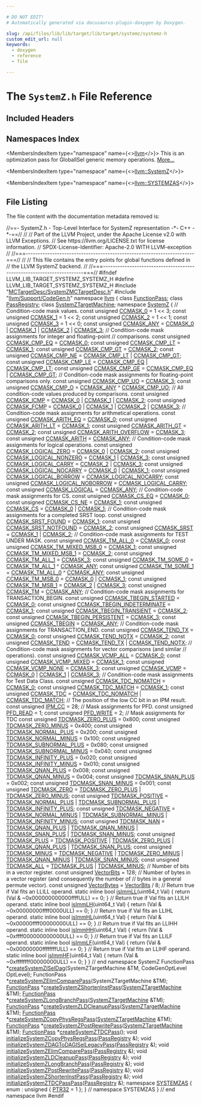 ```yaml
---

# DO NOT EDIT!
# Automatically generated via docusaurus-plugin-doxygen by Doxygen.

slug: /api/files/lib/lib/target/lib/target/systemz/systemz-h
custom_edit_url: null
keywords:
  - doxygen
  - reference
  - file

---
```





# The `SystemZ.h` File Reference

<DoxygenPage pluginConfig={pluginConfig}>



## Included Headers

<IncludesList>
<IncludesListItem
  filePath="MCTargetDesc/SystemZMCTargetDesc.h"
  permalink="/docs/api/files/lib/lib/target/lib/target/systemz/lib/target/systemz/mctargetdesc/systemzmctargetdesc-h"
  isLocal="true" />
<IncludesListItem
  filePath="llvm/Support/CodeGen.h"
  permalink="/docs/api/files/include/include/llvm/include/llvm/support/codegen-h"
  isLocal="true" />
</IncludesList>

## Namespaces Index

<MembersIndex>

<MembersIndexItem
  type="namespace"
  name={<><a href="/docs/api/namespaces/llvm">llvm</a></>}>
This is an optimization pass for GlobalISel generic memory operations. <a href="/docs/api/namespaces/llvm/#details">More...</a>
</MembersIndexItem>

<MembersIndexItem
  type="namespace"
  name={<><a href="/docs/api/namespaces/llvm/systemz">llvm::SystemZ</a></>}>
</MembersIndexItem>

<MembersIndexItem
  type="namespace"
  name={<><a href="/docs/api/namespaces/llvm/systemzas">llvm::SYSTEMZAS</a></>}>
</MembersIndexItem>

</MembersIndex>


## File Listing

The file content with the documentation metadata removed is:

<ProgramListing>

<Link id="l00001" /><CodeLine lineNumber="1"><Highlight kind="comment">//==- SystemZ.h - Top-Level Interface for SystemZ representation -&#42;- C++ -&#42;-==//</Highlight><Highlight kind="normal"></Highlight></CodeLine>
<Link id="l00002" /><CodeLine lineNumber="2"><Highlight kind="normal"></Highlight><Highlight kind="comment">//</Highlight><Highlight kind="normal"></Highlight></CodeLine>
<Link id="l00003" /><CodeLine lineNumber="3"><Highlight kind="normal"></Highlight><Highlight kind="comment">// Part of the LLVM Project, under the Apache License v2.0 with LLVM Exceptions.</Highlight><Highlight kind="normal"></Highlight></CodeLine>
<Link id="l00004" /><CodeLine lineNumber="4"><Highlight kind="normal"></Highlight><Highlight kind="comment">// See https://llvm.org/LICENSE.txt for license information.</Highlight><Highlight kind="normal"></Highlight></CodeLine>
<Link id="l00005" /><CodeLine lineNumber="5"><Highlight kind="normal"></Highlight><Highlight kind="comment">// SPDX-License-Identifier: Apache-2.0 WITH LLVM-exception</Highlight><Highlight kind="normal"></Highlight></CodeLine>
<Link id="l00006" /><CodeLine lineNumber="6"><Highlight kind="normal"></Highlight><Highlight kind="comment">//</Highlight><Highlight kind="normal"></Highlight></CodeLine>
<Link id="l00007" /><CodeLine lineNumber="7"><Highlight kind="normal"></Highlight><Highlight kind="comment">//===----------------------------------------------------------------------===//</Highlight><Highlight kind="normal"></Highlight></CodeLine>
<Link id="l00008" /><CodeLine lineNumber="8"><Highlight kind="normal"></Highlight><Highlight kind="comment">//</Highlight><Highlight kind="normal"></Highlight></CodeLine>
<Link id="l00009" /><CodeLine lineNumber="9"><Highlight kind="normal"></Highlight><Highlight kind="comment">// This file contains the entry points for global functions defined in</Highlight><Highlight kind="normal"></Highlight></CodeLine>
<Link id="l00010" /><CodeLine lineNumber="10"><Highlight kind="normal"></Highlight><Highlight kind="comment">// the LLVM SystemZ backend.</Highlight><Highlight kind="normal"></Highlight></CodeLine>
<Link id="l00011" /><CodeLine lineNumber="11"><Highlight kind="normal"></Highlight><Highlight kind="comment">//</Highlight><Highlight kind="normal"></Highlight></CodeLine>
<Link id="l00012" /><CodeLine lineNumber="12"><Highlight kind="normal"></Highlight><Highlight kind="comment">//===----------------------------------------------------------------------===//</Highlight><Highlight kind="normal"></Highlight></CodeLine>
<Link id="l00013" /><CodeLine lineNumber="13"><Highlight kind="normal"></Highlight></CodeLine>
<Link id="l00014" /><CodeLine lineNumber="14"><Highlight kind="normal"></Highlight><Highlight kind="preprocessor">#ifndef LLVM&#95;LIB&#95;TARGET&#95;SYSTEMZ&#95;SYSTEMZ&#95;H</Highlight><Highlight kind="normal"></Highlight></CodeLine>
<Link id="l00015" /><CodeLine lineNumber="15"><Highlight kind="normal"></Highlight><Highlight kind="preprocessor">#define LLVM&#95;LIB&#95;TARGET&#95;SYSTEMZ&#95;SYSTEMZ&#95;H</Highlight><Highlight kind="normal"></Highlight></CodeLine>
<Link id="l00016" /><CodeLine lineNumber="16"><Highlight kind="normal"></Highlight></CodeLine>
<Link id="l00017" /><CodeLine lineNumber="17"><Highlight kind="normal"></Highlight><Highlight kind="preprocessor">#include &quot;<a href="/docs/api/files/lib/lib/target/lib/target/systemz/lib/target/systemz/mctargetdesc/systemzmctargetdesc-h">MCTargetDesc/SystemZMCTargetDesc.h</a>&quot;</Highlight><Highlight kind="normal"></Highlight></CodeLine>
<Link id="l00018" /><CodeLine lineNumber="18"><Highlight kind="normal"></Highlight><Highlight kind="preprocessor">#include &quot;<a href="/docs/api/files/include/include/llvm/include/llvm/support/codegen-h">llvm/Support/CodeGen.h</a>&quot;</Highlight><Highlight kind="normal"></Highlight></CodeLine>
<Link id="l00019" /><CodeLine lineNumber="19"><Highlight kind="normal"></Highlight></CodeLine>
<Link id="l00020" /><CodeLine lineNumber="20"><Highlight kind="normal"></Highlight><Highlight kind="keyword">namespace </Highlight><Highlight kind="normal"><a href="/docs/api/namespaces/llvm">llvm</a> &#123;</Highlight></CodeLine>
<Link id="l00021" /><CodeLine lineNumber="21"><Highlight kind="normal"></Highlight><Highlight kind="keyword">class </Highlight><Highlight kind="normal"><a href="/docs/api/classes/llvm/functionpass">FunctionPass</a>;</Highlight></CodeLine>
<Link id="l00022" /><CodeLine lineNumber="22"><Highlight kind="normal"></Highlight><Highlight kind="keyword">class </Highlight><Highlight kind="normal"><a href="/docs/api/classes/llvm/passregistry">PassRegistry</a>;</Highlight></CodeLine>
<Link id="l00023" /><CodeLine lineNumber="23"><Highlight kind="normal"></Highlight><Highlight kind="keyword">class </Highlight><Highlight kind="normal"><a href="/docs/api/classes/llvm/systemztargetmachine">SystemZTargetMachine</a>;</Highlight></CodeLine>
<Link id="l00024" /><CodeLine lineNumber="24"><Highlight kind="normal"></Highlight></CodeLine>
<Link id="l00025" /><CodeLine lineNumber="25"><Highlight kind="normal"></Highlight><Highlight kind="keyword">namespace </Highlight><Highlight kind="normal"><a href="/docs/api/namespaces/llvm/systemz">SystemZ</a> &#123;</Highlight></CodeLine>
<Link id="l00026" /><CodeLine lineNumber="26"><Highlight kind="normal"></Highlight><Highlight kind="comment">// Condition-code mask values.</Highlight><Highlight kind="normal"></Highlight></CodeLine>
<Link id="l00027" /><CodeLine lineNumber="27" lineLink="/docs/api/namespaces/llvm/systemz/#a14b31497ae4b898370352164acc3b5f8"><Highlight kind="normal"></Highlight><Highlight kind="keyword">const</Highlight><Highlight kind="normal"> </Highlight><Highlight kind="keywordtype">unsigned</Highlight><Highlight kind="normal"> <a href="/docs/api/namespaces/llvm/systemz/#a14b31497ae4b898370352164acc3b5f8">CCMASK&#95;0</a> = 1 &lt;&lt; 3;</Highlight></CodeLine>
<Link id="l00028" /><CodeLine lineNumber="28" lineLink="/docs/api/namespaces/llvm/systemz/#a3e4f7a3f70ff22719bebc0dedfa6f5d4"><Highlight kind="normal"></Highlight><Highlight kind="keyword">const</Highlight><Highlight kind="normal"> </Highlight><Highlight kind="keywordtype">unsigned</Highlight><Highlight kind="normal"> <a href="/docs/api/namespaces/llvm/systemz/#a3e4f7a3f70ff22719bebc0dedfa6f5d4">CCMASK&#95;1</a> = 1 &lt;&lt; 2;</Highlight></CodeLine>
<Link id="l00029" /><CodeLine lineNumber="29" lineLink="/docs/api/namespaces/llvm/systemz/#aedfe0ac9b427e32574e7eafa44518c95"><Highlight kind="normal"></Highlight><Highlight kind="keyword">const</Highlight><Highlight kind="normal"> </Highlight><Highlight kind="keywordtype">unsigned</Highlight><Highlight kind="normal"> <a href="/docs/api/namespaces/llvm/systemz/#aedfe0ac9b427e32574e7eafa44518c95">CCMASK&#95;2</a> = 1 &lt;&lt; 1;</Highlight></CodeLine>
<Link id="l00030" /><CodeLine lineNumber="30" lineLink="/docs/api/namespaces/llvm/systemz/#abfe77bb849cf01dbc4b6fc10e091395e"><Highlight kind="normal"></Highlight><Highlight kind="keyword">const</Highlight><Highlight kind="normal"> </Highlight><Highlight kind="keywordtype">unsigned</Highlight><Highlight kind="normal"> <a href="/docs/api/namespaces/llvm/systemz/#abfe77bb849cf01dbc4b6fc10e091395e">CCMASK&#95;3</a> = 1 &lt;&lt; 0;</Highlight></CodeLine>
<Link id="l00031" /><CodeLine lineNumber="31" lineLink="/docs/api/namespaces/llvm/systemz/#a56f5d98f2d53e513dc3f8833d4dd4b39"><Highlight kind="normal"></Highlight><Highlight kind="keyword">const</Highlight><Highlight kind="normal"> </Highlight><Highlight kind="keywordtype">unsigned</Highlight><Highlight kind="normal"> <a href="/docs/api/namespaces/llvm/systemz/#a56f5d98f2d53e513dc3f8833d4dd4b39">CCMASK&#95;ANY</a> = <a href="/docs/api/namespaces/llvm/systemz/#a14b31497ae4b898370352164acc3b5f8">CCMASK&#95;0</a> | <a href="/docs/api/namespaces/llvm/systemz/#a3e4f7a3f70ff22719bebc0dedfa6f5d4">CCMASK&#95;1</a> | <a href="/docs/api/namespaces/llvm/systemz/#aedfe0ac9b427e32574e7eafa44518c95">CCMASK&#95;2</a> | <a href="/docs/api/namespaces/llvm/systemz/#abfe77bb849cf01dbc4b6fc10e091395e">CCMASK&#95;3</a>;</Highlight></CodeLine>
<Link id="l00032" /><CodeLine lineNumber="32"><Highlight kind="normal"></Highlight></CodeLine>
<Link id="l00033" /><CodeLine lineNumber="33"><Highlight kind="normal"></Highlight><Highlight kind="comment">// Condition-code mask assignments for integer and floating-point</Highlight><Highlight kind="normal"></Highlight></CodeLine>
<Link id="l00034" /><CodeLine lineNumber="34"><Highlight kind="normal"></Highlight><Highlight kind="comment">// comparisons.</Highlight><Highlight kind="normal"></Highlight></CodeLine>
<Link id="l00035" /><CodeLine lineNumber="35" lineLink="/docs/api/namespaces/llvm/systemz/#a7b7b2d0aec8aef3f4e20e1ac4a7ea9c0"><Highlight kind="normal"></Highlight><Highlight kind="keyword">const</Highlight><Highlight kind="normal"> </Highlight><Highlight kind="keywordtype">unsigned</Highlight><Highlight kind="normal"> <a href="/docs/api/namespaces/llvm/systemz/#a7b7b2d0aec8aef3f4e20e1ac4a7ea9c0">CCMASK&#95;CMP&#95;EQ</a> = <a href="/docs/api/namespaces/llvm/systemz/#a14b31497ae4b898370352164acc3b5f8">CCMASK&#95;0</a>;</Highlight></CodeLine>
<Link id="l00036" /><CodeLine lineNumber="36" lineLink="/docs/api/namespaces/llvm/systemz/#ac16fd1071e402b10701ff234436a9054"><Highlight kind="normal"></Highlight><Highlight kind="keyword">const</Highlight><Highlight kind="normal"> </Highlight><Highlight kind="keywordtype">unsigned</Highlight><Highlight kind="normal"> <a href="/docs/api/namespaces/llvm/systemz/#ac16fd1071e402b10701ff234436a9054">CCMASK&#95;CMP&#95;LT</a> = <a href="/docs/api/namespaces/llvm/systemz/#a3e4f7a3f70ff22719bebc0dedfa6f5d4">CCMASK&#95;1</a>;</Highlight></CodeLine>
<Link id="l00037" /><CodeLine lineNumber="37" lineLink="/docs/api/namespaces/llvm/systemz/#a47bab903d4239eca9c0ad8b19126a3d8"><Highlight kind="normal"></Highlight><Highlight kind="keyword">const</Highlight><Highlight kind="normal"> </Highlight><Highlight kind="keywordtype">unsigned</Highlight><Highlight kind="normal"> <a href="/docs/api/namespaces/llvm/systemz/#a47bab903d4239eca9c0ad8b19126a3d8">CCMASK&#95;CMP&#95;GT</a> = <a href="/docs/api/namespaces/llvm/systemz/#aedfe0ac9b427e32574e7eafa44518c95">CCMASK&#95;2</a>;</Highlight></CodeLine>
<Link id="l00038" /><CodeLine lineNumber="38" lineLink="/docs/api/namespaces/llvm/systemz/#ac3393456d140e6fdf882fb8020470559"><Highlight kind="normal"></Highlight><Highlight kind="keyword">const</Highlight><Highlight kind="normal"> </Highlight><Highlight kind="keywordtype">unsigned</Highlight><Highlight kind="normal"> <a href="/docs/api/namespaces/llvm/systemz/#ac3393456d140e6fdf882fb8020470559">CCMASK&#95;CMP&#95;NE</a> = <a href="/docs/api/namespaces/llvm/systemz/#ac16fd1071e402b10701ff234436a9054">CCMASK&#95;CMP&#95;LT</a> | <a href="/docs/api/namespaces/llvm/systemz/#a47bab903d4239eca9c0ad8b19126a3d8">CCMASK&#95;CMP&#95;GT</a>;</Highlight></CodeLine>
<Link id="l00039" /><CodeLine lineNumber="39" lineLink="/docs/api/namespaces/llvm/systemz/#a7688fc241dcfa055b72c7c5f53e59ebe"><Highlight kind="normal"></Highlight><Highlight kind="keyword">const</Highlight><Highlight kind="normal"> </Highlight><Highlight kind="keywordtype">unsigned</Highlight><Highlight kind="normal"> <a href="/docs/api/namespaces/llvm/systemz/#a7688fc241dcfa055b72c7c5f53e59ebe">CCMASK&#95;CMP&#95;LE</a> = <a href="/docs/api/namespaces/llvm/systemz/#a7b7b2d0aec8aef3f4e20e1ac4a7ea9c0">CCMASK&#95;CMP&#95;EQ</a> | <a href="/docs/api/namespaces/llvm/systemz/#ac16fd1071e402b10701ff234436a9054">CCMASK&#95;CMP&#95;LT</a>;</Highlight></CodeLine>
<Link id="l00040" /><CodeLine lineNumber="40" lineLink="/docs/api/namespaces/llvm/systemz/#a03f861bbe2487d9db7376af85935d577"><Highlight kind="normal"></Highlight><Highlight kind="keyword">const</Highlight><Highlight kind="normal"> </Highlight><Highlight kind="keywordtype">unsigned</Highlight><Highlight kind="normal"> <a href="/docs/api/namespaces/llvm/systemz/#a03f861bbe2487d9db7376af85935d577">CCMASK&#95;CMP&#95;GE</a> = <a href="/docs/api/namespaces/llvm/systemz/#a7b7b2d0aec8aef3f4e20e1ac4a7ea9c0">CCMASK&#95;CMP&#95;EQ</a> | <a href="/docs/api/namespaces/llvm/systemz/#a47bab903d4239eca9c0ad8b19126a3d8">CCMASK&#95;CMP&#95;GT</a>;</Highlight></CodeLine>
<Link id="l00041" /><CodeLine lineNumber="41"><Highlight kind="normal"></Highlight></CodeLine>
<Link id="l00042" /><CodeLine lineNumber="42"><Highlight kind="normal"></Highlight><Highlight kind="comment">// Condition-code mask assignments for floating-point comparisons only.</Highlight><Highlight kind="normal"></Highlight></CodeLine>
<Link id="l00043" /><CodeLine lineNumber="43" lineLink="/docs/api/namespaces/llvm/systemz/#af7beaaa9f7b990110ddc4447f79e7f75"><Highlight kind="normal"></Highlight><Highlight kind="keyword">const</Highlight><Highlight kind="normal"> </Highlight><Highlight kind="keywordtype">unsigned</Highlight><Highlight kind="normal"> <a href="/docs/api/namespaces/llvm/systemz/#af7beaaa9f7b990110ddc4447f79e7f75">CCMASK&#95;CMP&#95;UO</a> = <a href="/docs/api/namespaces/llvm/systemz/#abfe77bb849cf01dbc4b6fc10e091395e">CCMASK&#95;3</a>;</Highlight></CodeLine>
<Link id="l00044" /><CodeLine lineNumber="44" lineLink="/docs/api/namespaces/llvm/systemz/#a791c0332209047df92d8cca72f02d4d6"><Highlight kind="normal"></Highlight><Highlight kind="keyword">const</Highlight><Highlight kind="normal"> </Highlight><Highlight kind="keywordtype">unsigned</Highlight><Highlight kind="normal"> <a href="/docs/api/namespaces/llvm/systemz/#a791c0332209047df92d8cca72f02d4d6">CCMASK&#95;CMP&#95;O</a>  = <a href="/docs/api/namespaces/llvm/systemz/#a56f5d98f2d53e513dc3f8833d4dd4b39">CCMASK&#95;ANY</a> ^ <a href="/docs/api/namespaces/llvm/systemz/#af7beaaa9f7b990110ddc4447f79e7f75">CCMASK&#95;CMP&#95;UO</a>;</Highlight></CodeLine>
<Link id="l00045" /><CodeLine lineNumber="45"><Highlight kind="normal"></Highlight></CodeLine>
<Link id="l00046" /><CodeLine lineNumber="46"><Highlight kind="normal"></Highlight><Highlight kind="comment">// All condition-code values produced by comparisons.</Highlight><Highlight kind="normal"></Highlight></CodeLine>
<Link id="l00047" /><CodeLine lineNumber="47" lineLink="/docs/api/namespaces/llvm/systemz/#a85e05170e3e584f721ea86c6b04edaba"><Highlight kind="normal"></Highlight><Highlight kind="keyword">const</Highlight><Highlight kind="normal"> </Highlight><Highlight kind="keywordtype">unsigned</Highlight><Highlight kind="normal"> <a href="/docs/api/namespaces/llvm/systemz/#a85e05170e3e584f721ea86c6b04edaba">CCMASK&#95;ICMP</a> = <a href="/docs/api/namespaces/llvm/systemz/#a14b31497ae4b898370352164acc3b5f8">CCMASK&#95;0</a> | <a href="/docs/api/namespaces/llvm/systemz/#a3e4f7a3f70ff22719bebc0dedfa6f5d4">CCMASK&#95;1</a> | <a href="/docs/api/namespaces/llvm/systemz/#aedfe0ac9b427e32574e7eafa44518c95">CCMASK&#95;2</a>;</Highlight></CodeLine>
<Link id="l00048" /><CodeLine lineNumber="48" lineLink="/docs/api/namespaces/llvm/systemz/#a26577621fc2dfc9c5914848e96ed561b"><Highlight kind="normal"></Highlight><Highlight kind="keyword">const</Highlight><Highlight kind="normal"> </Highlight><Highlight kind="keywordtype">unsigned</Highlight><Highlight kind="normal"> <a href="/docs/api/namespaces/llvm/systemz/#a26577621fc2dfc9c5914848e96ed561b">CCMASK&#95;FCMP</a> = <a href="/docs/api/namespaces/llvm/systemz/#a14b31497ae4b898370352164acc3b5f8">CCMASK&#95;0</a> | <a href="/docs/api/namespaces/llvm/systemz/#a3e4f7a3f70ff22719bebc0dedfa6f5d4">CCMASK&#95;1</a> | <a href="/docs/api/namespaces/llvm/systemz/#aedfe0ac9b427e32574e7eafa44518c95">CCMASK&#95;2</a> | <a href="/docs/api/namespaces/llvm/systemz/#abfe77bb849cf01dbc4b6fc10e091395e">CCMASK&#95;3</a>;</Highlight></CodeLine>
<Link id="l00049" /><CodeLine lineNumber="49"><Highlight kind="normal"></Highlight></CodeLine>
<Link id="l00050" /><CodeLine lineNumber="50"><Highlight kind="normal"></Highlight><Highlight kind="comment">// Condition-code mask assignments for arithmetical operations.</Highlight><Highlight kind="normal"></Highlight></CodeLine>
<Link id="l00051" /><CodeLine lineNumber="51" lineLink="/docs/api/namespaces/llvm/systemz/#a02524db11131e9c6d35a4d5c12377ab5"><Highlight kind="normal"></Highlight><Highlight kind="keyword">const</Highlight><Highlight kind="normal"> </Highlight><Highlight kind="keywordtype">unsigned</Highlight><Highlight kind="normal"> <a href="/docs/api/namespaces/llvm/systemz/#a02524db11131e9c6d35a4d5c12377ab5">CCMASK&#95;ARITH&#95;EQ</a>       = <a href="/docs/api/namespaces/llvm/systemz/#a14b31497ae4b898370352164acc3b5f8">CCMASK&#95;0</a>;</Highlight></CodeLine>
<Link id="l00052" /><CodeLine lineNumber="52" lineLink="/docs/api/namespaces/llvm/systemz/#a48bb27b139c89e514374ca2d27faf0bf"><Highlight kind="normal"></Highlight><Highlight kind="keyword">const</Highlight><Highlight kind="normal"> </Highlight><Highlight kind="keywordtype">unsigned</Highlight><Highlight kind="normal"> <a href="/docs/api/namespaces/llvm/systemz/#a48bb27b139c89e514374ca2d27faf0bf">CCMASK&#95;ARITH&#95;LT</a>       = <a href="/docs/api/namespaces/llvm/systemz/#a3e4f7a3f70ff22719bebc0dedfa6f5d4">CCMASK&#95;1</a>;</Highlight></CodeLine>
<Link id="l00053" /><CodeLine lineNumber="53" lineLink="/docs/api/namespaces/llvm/systemz/#a493c45d2e3c3566a957c43893ee11a85"><Highlight kind="normal"></Highlight><Highlight kind="keyword">const</Highlight><Highlight kind="normal"> </Highlight><Highlight kind="keywordtype">unsigned</Highlight><Highlight kind="normal"> <a href="/docs/api/namespaces/llvm/systemz/#a493c45d2e3c3566a957c43893ee11a85">CCMASK&#95;ARITH&#95;GT</a>       = <a href="/docs/api/namespaces/llvm/systemz/#aedfe0ac9b427e32574e7eafa44518c95">CCMASK&#95;2</a>;</Highlight></CodeLine>
<Link id="l00054" /><CodeLine lineNumber="54" lineLink="/docs/api/namespaces/llvm/systemz/#ab1b65a23b9d15b3e33d48dc0d0cd03fa"><Highlight kind="normal"></Highlight><Highlight kind="keyword">const</Highlight><Highlight kind="normal"> </Highlight><Highlight kind="keywordtype">unsigned</Highlight><Highlight kind="normal"> <a href="/docs/api/namespaces/llvm/systemz/#ab1b65a23b9d15b3e33d48dc0d0cd03fa">CCMASK&#95;ARITH&#95;OVERFLOW</a> = <a href="/docs/api/namespaces/llvm/systemz/#abfe77bb849cf01dbc4b6fc10e091395e">CCMASK&#95;3</a>;</Highlight></CodeLine>
<Link id="l00055" /><CodeLine lineNumber="55" lineLink="/docs/api/namespaces/llvm/systemz/#a5b1771e684fb33863dca4fb1a340a998"><Highlight kind="normal"></Highlight><Highlight kind="keyword">const</Highlight><Highlight kind="normal"> </Highlight><Highlight kind="keywordtype">unsigned</Highlight><Highlight kind="normal"> <a href="/docs/api/namespaces/llvm/systemz/#a5b1771e684fb33863dca4fb1a340a998">CCMASK&#95;ARITH</a>          = <a href="/docs/api/namespaces/llvm/systemz/#a56f5d98f2d53e513dc3f8833d4dd4b39">CCMASK&#95;ANY</a>;</Highlight></CodeLine>
<Link id="l00056" /><CodeLine lineNumber="56"><Highlight kind="normal"></Highlight></CodeLine>
<Link id="l00057" /><CodeLine lineNumber="57"><Highlight kind="normal"></Highlight><Highlight kind="comment">// Condition-code mask assignments for logical operations.</Highlight><Highlight kind="normal"></Highlight></CodeLine>
<Link id="l00058" /><CodeLine lineNumber="58" lineLink="/docs/api/namespaces/llvm/systemz/#a04b97e5dbaccf2d8c9921f723f13a919"><Highlight kind="normal"></Highlight><Highlight kind="keyword">const</Highlight><Highlight kind="normal"> </Highlight><Highlight kind="keywordtype">unsigned</Highlight><Highlight kind="normal"> <a href="/docs/api/namespaces/llvm/systemz/#a04b97e5dbaccf2d8c9921f723f13a919">CCMASK&#95;LOGICAL&#95;ZERO</a>     = <a href="/docs/api/namespaces/llvm/systemz/#a14b31497ae4b898370352164acc3b5f8">CCMASK&#95;0</a> | <a href="/docs/api/namespaces/llvm/systemz/#aedfe0ac9b427e32574e7eafa44518c95">CCMASK&#95;2</a>;</Highlight></CodeLine>
<Link id="l00059" /><CodeLine lineNumber="59" lineLink="/docs/api/namespaces/llvm/systemz/#ac8b8ce409263fdfdd705d2761333bee7"><Highlight kind="normal"></Highlight><Highlight kind="keyword">const</Highlight><Highlight kind="normal"> </Highlight><Highlight kind="keywordtype">unsigned</Highlight><Highlight kind="normal"> <a href="/docs/api/namespaces/llvm/systemz/#ac8b8ce409263fdfdd705d2761333bee7">CCMASK&#95;LOGICAL&#95;NONZERO</a>  = <a href="/docs/api/namespaces/llvm/systemz/#a3e4f7a3f70ff22719bebc0dedfa6f5d4">CCMASK&#95;1</a> | <a href="/docs/api/namespaces/llvm/systemz/#abfe77bb849cf01dbc4b6fc10e091395e">CCMASK&#95;3</a>;</Highlight></CodeLine>
<Link id="l00060" /><CodeLine lineNumber="60" lineLink="/docs/api/namespaces/llvm/systemz/#a2053474c1636d4f1cb6546c27b5a6c86"><Highlight kind="normal"></Highlight><Highlight kind="keyword">const</Highlight><Highlight kind="normal"> </Highlight><Highlight kind="keywordtype">unsigned</Highlight><Highlight kind="normal"> <a href="/docs/api/namespaces/llvm/systemz/#a2053474c1636d4f1cb6546c27b5a6c86">CCMASK&#95;LOGICAL&#95;CARRY</a>    = <a href="/docs/api/namespaces/llvm/systemz/#aedfe0ac9b427e32574e7eafa44518c95">CCMASK&#95;2</a> | <a href="/docs/api/namespaces/llvm/systemz/#abfe77bb849cf01dbc4b6fc10e091395e">CCMASK&#95;3</a>;</Highlight></CodeLine>
<Link id="l00061" /><CodeLine lineNumber="61" lineLink="/docs/api/namespaces/llvm/systemz/#a0b46573a1a5ea03d37a953fb59b7fb8a"><Highlight kind="normal"></Highlight><Highlight kind="keyword">const</Highlight><Highlight kind="normal"> </Highlight><Highlight kind="keywordtype">unsigned</Highlight><Highlight kind="normal"> <a href="/docs/api/namespaces/llvm/systemz/#a0b46573a1a5ea03d37a953fb59b7fb8a">CCMASK&#95;LOGICAL&#95;NOCARRY</a>  = <a href="/docs/api/namespaces/llvm/systemz/#a14b31497ae4b898370352164acc3b5f8">CCMASK&#95;0</a> | <a href="/docs/api/namespaces/llvm/systemz/#a3e4f7a3f70ff22719bebc0dedfa6f5d4">CCMASK&#95;1</a>;</Highlight></CodeLine>
<Link id="l00062" /><CodeLine lineNumber="62" lineLink="/docs/api/namespaces/llvm/systemz/#af3d3599e94ab9faee33d0c836d6b3eec"><Highlight kind="normal"></Highlight><Highlight kind="keyword">const</Highlight><Highlight kind="normal"> </Highlight><Highlight kind="keywordtype">unsigned</Highlight><Highlight kind="normal"> <a href="/docs/api/namespaces/llvm/systemz/#af3d3599e94ab9faee33d0c836d6b3eec">CCMASK&#95;LOGICAL&#95;BORROW</a>   = <a href="/docs/api/namespaces/llvm/systemz/#a0b46573a1a5ea03d37a953fb59b7fb8a">CCMASK&#95;LOGICAL&#95;NOCARRY</a>;</Highlight></CodeLine>
<Link id="l00063" /><CodeLine lineNumber="63" lineLink="/docs/api/namespaces/llvm/systemz/#abddf408a72acc49a2bf5f4e9e3576009"><Highlight kind="normal"></Highlight><Highlight kind="keyword">const</Highlight><Highlight kind="normal"> </Highlight><Highlight kind="keywordtype">unsigned</Highlight><Highlight kind="normal"> <a href="/docs/api/namespaces/llvm/systemz/#abddf408a72acc49a2bf5f4e9e3576009">CCMASK&#95;LOGICAL&#95;NOBORROW</a> = <a href="/docs/api/namespaces/llvm/systemz/#a2053474c1636d4f1cb6546c27b5a6c86">CCMASK&#95;LOGICAL&#95;CARRY</a>;</Highlight></CodeLine>
<Link id="l00064" /><CodeLine lineNumber="64" lineLink="/docs/api/namespaces/llvm/systemz/#af880698e310f60da291891652b202243"><Highlight kind="normal"></Highlight><Highlight kind="keyword">const</Highlight><Highlight kind="normal"> </Highlight><Highlight kind="keywordtype">unsigned</Highlight><Highlight kind="normal"> <a href="/docs/api/namespaces/llvm/systemz/#af880698e310f60da291891652b202243">CCMASK&#95;LOGICAL</a>          = <a href="/docs/api/namespaces/llvm/systemz/#a56f5d98f2d53e513dc3f8833d4dd4b39">CCMASK&#95;ANY</a>;</Highlight></CodeLine>
<Link id="l00065" /><CodeLine lineNumber="65"><Highlight kind="normal"></Highlight></CodeLine>
<Link id="l00066" /><CodeLine lineNumber="66"><Highlight kind="normal"></Highlight><Highlight kind="comment">// Condition-code mask assignments for CS.</Highlight><Highlight kind="normal"></Highlight></CodeLine>
<Link id="l00067" /><CodeLine lineNumber="67" lineLink="/docs/api/namespaces/llvm/systemz/#a0f3be9a8b8ae565e100dbed2b82f7b83"><Highlight kind="normal"></Highlight><Highlight kind="keyword">const</Highlight><Highlight kind="normal"> </Highlight><Highlight kind="keywordtype">unsigned</Highlight><Highlight kind="normal"> <a href="/docs/api/namespaces/llvm/systemz/#a0f3be9a8b8ae565e100dbed2b82f7b83">CCMASK&#95;CS&#95;EQ</a> = <a href="/docs/api/namespaces/llvm/systemz/#a14b31497ae4b898370352164acc3b5f8">CCMASK&#95;0</a>;</Highlight></CodeLine>
<Link id="l00068" /><CodeLine lineNumber="68" lineLink="/docs/api/namespaces/llvm/systemz/#ab403139e328d7009a132de101d0f83d6"><Highlight kind="normal"></Highlight><Highlight kind="keyword">const</Highlight><Highlight kind="normal"> </Highlight><Highlight kind="keywordtype">unsigned</Highlight><Highlight kind="normal"> <a href="/docs/api/namespaces/llvm/systemz/#ab403139e328d7009a132de101d0f83d6">CCMASK&#95;CS&#95;NE</a> = <a href="/docs/api/namespaces/llvm/systemz/#a3e4f7a3f70ff22719bebc0dedfa6f5d4">CCMASK&#95;1</a>;</Highlight></CodeLine>
<Link id="l00069" /><CodeLine lineNumber="69" lineLink="/docs/api/namespaces/llvm/systemz/#a4f4803f64355f5391993846b686567e6"><Highlight kind="normal"></Highlight><Highlight kind="keyword">const</Highlight><Highlight kind="normal"> </Highlight><Highlight kind="keywordtype">unsigned</Highlight><Highlight kind="normal"> <a href="/docs/api/namespaces/llvm/systemz/#a4f4803f64355f5391993846b686567e6">CCMASK&#95;CS</a>    = <a href="/docs/api/namespaces/llvm/systemz/#a14b31497ae4b898370352164acc3b5f8">CCMASK&#95;0</a> | <a href="/docs/api/namespaces/llvm/systemz/#a3e4f7a3f70ff22719bebc0dedfa6f5d4">CCMASK&#95;1</a>;</Highlight></CodeLine>
<Link id="l00070" /><CodeLine lineNumber="70"><Highlight kind="normal"></Highlight></CodeLine>
<Link id="l00071" /><CodeLine lineNumber="71"><Highlight kind="normal"></Highlight><Highlight kind="comment">// Condition-code mask assignments for a completed SRST loop.</Highlight><Highlight kind="normal"></Highlight></CodeLine>
<Link id="l00072" /><CodeLine lineNumber="72" lineLink="/docs/api/namespaces/llvm/systemz/#a4bdd1364943002f89453bf957b7ec5da"><Highlight kind="normal"></Highlight><Highlight kind="keyword">const</Highlight><Highlight kind="normal"> </Highlight><Highlight kind="keywordtype">unsigned</Highlight><Highlight kind="normal"> <a href="/docs/api/namespaces/llvm/systemz/#a4bdd1364943002f89453bf957b7ec5da">CCMASK&#95;SRST&#95;FOUND</a>    = <a href="/docs/api/namespaces/llvm/systemz/#a3e4f7a3f70ff22719bebc0dedfa6f5d4">CCMASK&#95;1</a>;</Highlight></CodeLine>
<Link id="l00073" /><CodeLine lineNumber="73" lineLink="/docs/api/namespaces/llvm/systemz/#a04fc78028c662e728797fcef714d6571"><Highlight kind="normal"></Highlight><Highlight kind="keyword">const</Highlight><Highlight kind="normal"> </Highlight><Highlight kind="keywordtype">unsigned</Highlight><Highlight kind="normal"> <a href="/docs/api/namespaces/llvm/systemz/#a04fc78028c662e728797fcef714d6571">CCMASK&#95;SRST&#95;NOTFOUND</a> = <a href="/docs/api/namespaces/llvm/systemz/#aedfe0ac9b427e32574e7eafa44518c95">CCMASK&#95;2</a>;</Highlight></CodeLine>
<Link id="l00074" /><CodeLine lineNumber="74" lineLink="/docs/api/namespaces/llvm/systemz/#a1255c0721c391f699043d377fad5f385"><Highlight kind="normal"></Highlight><Highlight kind="keyword">const</Highlight><Highlight kind="normal"> </Highlight><Highlight kind="keywordtype">unsigned</Highlight><Highlight kind="normal"> <a href="/docs/api/namespaces/llvm/systemz/#a1255c0721c391f699043d377fad5f385">CCMASK&#95;SRST</a>          = <a href="/docs/api/namespaces/llvm/systemz/#a3e4f7a3f70ff22719bebc0dedfa6f5d4">CCMASK&#95;1</a> | <a href="/docs/api/namespaces/llvm/systemz/#aedfe0ac9b427e32574e7eafa44518c95">CCMASK&#95;2</a>;</Highlight></CodeLine>
<Link id="l00075" /><CodeLine lineNumber="75"><Highlight kind="normal"></Highlight></CodeLine>
<Link id="l00076" /><CodeLine lineNumber="76"><Highlight kind="normal"></Highlight><Highlight kind="comment">// Condition-code mask assignments for TEST UNDER MASK.</Highlight><Highlight kind="normal"></Highlight></CodeLine>
<Link id="l00077" /><CodeLine lineNumber="77" lineLink="/docs/api/namespaces/llvm/systemz/#a699d3b4e6df58702662a551f057d5b7d"><Highlight kind="normal"></Highlight><Highlight kind="keyword">const</Highlight><Highlight kind="normal"> </Highlight><Highlight kind="keywordtype">unsigned</Highlight><Highlight kind="normal"> <a href="/docs/api/namespaces/llvm/systemz/#a699d3b4e6df58702662a551f057d5b7d">CCMASK&#95;TM&#95;ALL&#95;0</a>       = <a href="/docs/api/namespaces/llvm/systemz/#a14b31497ae4b898370352164acc3b5f8">CCMASK&#95;0</a>;</Highlight></CodeLine>
<Link id="l00078" /><CodeLine lineNumber="78" lineLink="/docs/api/namespaces/llvm/systemz/#a5bbd3d7ea24fd9daa28adf150c298230"><Highlight kind="normal"></Highlight><Highlight kind="keyword">const</Highlight><Highlight kind="normal"> </Highlight><Highlight kind="keywordtype">unsigned</Highlight><Highlight kind="normal"> <a href="/docs/api/namespaces/llvm/systemz/#a5bbd3d7ea24fd9daa28adf150c298230">CCMASK&#95;TM&#95;MIXED&#95;MSB&#95;0</a> = <a href="/docs/api/namespaces/llvm/systemz/#a3e4f7a3f70ff22719bebc0dedfa6f5d4">CCMASK&#95;1</a>;</Highlight></CodeLine>
<Link id="l00079" /><CodeLine lineNumber="79" lineLink="/docs/api/namespaces/llvm/systemz/#ab01e00083927442effc2fc0e69c3266c"><Highlight kind="normal"></Highlight><Highlight kind="keyword">const</Highlight><Highlight kind="normal"> </Highlight><Highlight kind="keywordtype">unsigned</Highlight><Highlight kind="normal"> <a href="/docs/api/namespaces/llvm/systemz/#ab01e00083927442effc2fc0e69c3266c">CCMASK&#95;TM&#95;MIXED&#95;MSB&#95;1</a> = <a href="/docs/api/namespaces/llvm/systemz/#aedfe0ac9b427e32574e7eafa44518c95">CCMASK&#95;2</a>;</Highlight></CodeLine>
<Link id="l00080" /><CodeLine lineNumber="80" lineLink="/docs/api/namespaces/llvm/systemz/#adb2859cce510e0f827fad9b930db4e33"><Highlight kind="normal"></Highlight><Highlight kind="keyword">const</Highlight><Highlight kind="normal"> </Highlight><Highlight kind="keywordtype">unsigned</Highlight><Highlight kind="normal"> <a href="/docs/api/namespaces/llvm/systemz/#adb2859cce510e0f827fad9b930db4e33">CCMASK&#95;TM&#95;ALL&#95;1</a>       = <a href="/docs/api/namespaces/llvm/systemz/#abfe77bb849cf01dbc4b6fc10e091395e">CCMASK&#95;3</a>;</Highlight></CodeLine>
<Link id="l00081" /><CodeLine lineNumber="81" lineLink="/docs/api/namespaces/llvm/systemz/#a27e293fb47ef784f0daaf05f29112fae"><Highlight kind="normal"></Highlight><Highlight kind="keyword">const</Highlight><Highlight kind="normal"> </Highlight><Highlight kind="keywordtype">unsigned</Highlight><Highlight kind="normal"> <a href="/docs/api/namespaces/llvm/systemz/#a27e293fb47ef784f0daaf05f29112fae">CCMASK&#95;TM&#95;SOME&#95;0</a>      = <a href="/docs/api/namespaces/llvm/systemz/#adb2859cce510e0f827fad9b930db4e33">CCMASK&#95;TM&#95;ALL&#95;1</a> ^ <a href="/docs/api/namespaces/llvm/systemz/#a56f5d98f2d53e513dc3f8833d4dd4b39">CCMASK&#95;ANY</a>;</Highlight></CodeLine>
<Link id="l00082" /><CodeLine lineNumber="82" lineLink="/docs/api/namespaces/llvm/systemz/#a1b845955a6b886984987461764d38a24"><Highlight kind="normal"></Highlight><Highlight kind="keyword">const</Highlight><Highlight kind="normal"> </Highlight><Highlight kind="keywordtype">unsigned</Highlight><Highlight kind="normal"> <a href="/docs/api/namespaces/llvm/systemz/#a1b845955a6b886984987461764d38a24">CCMASK&#95;TM&#95;SOME&#95;1</a>      = <a href="/docs/api/namespaces/llvm/systemz/#a699d3b4e6df58702662a551f057d5b7d">CCMASK&#95;TM&#95;ALL&#95;0</a> ^ <a href="/docs/api/namespaces/llvm/systemz/#a56f5d98f2d53e513dc3f8833d4dd4b39">CCMASK&#95;ANY</a>;</Highlight></CodeLine>
<Link id="l00083" /><CodeLine lineNumber="83" lineLink="/docs/api/namespaces/llvm/systemz/#ab19b53413e71bb3bbe62b7a56eec0c31"><Highlight kind="normal"></Highlight><Highlight kind="keyword">const</Highlight><Highlight kind="normal"> </Highlight><Highlight kind="keywordtype">unsigned</Highlight><Highlight kind="normal"> <a href="/docs/api/namespaces/llvm/systemz/#ab19b53413e71bb3bbe62b7a56eec0c31">CCMASK&#95;TM&#95;MSB&#95;0</a>       = <a href="/docs/api/namespaces/llvm/systemz/#a14b31497ae4b898370352164acc3b5f8">CCMASK&#95;0</a> | <a href="/docs/api/namespaces/llvm/systemz/#a3e4f7a3f70ff22719bebc0dedfa6f5d4">CCMASK&#95;1</a>;</Highlight></CodeLine>
<Link id="l00084" /><CodeLine lineNumber="84" lineLink="/docs/api/namespaces/llvm/systemz/#af9fcd11e3eaad13e9ff97ae9fadcbdd1"><Highlight kind="normal"></Highlight><Highlight kind="keyword">const</Highlight><Highlight kind="normal"> </Highlight><Highlight kind="keywordtype">unsigned</Highlight><Highlight kind="normal"> <a href="/docs/api/namespaces/llvm/systemz/#af9fcd11e3eaad13e9ff97ae9fadcbdd1">CCMASK&#95;TM&#95;MSB&#95;1</a>       = <a href="/docs/api/namespaces/llvm/systemz/#aedfe0ac9b427e32574e7eafa44518c95">CCMASK&#95;2</a> | <a href="/docs/api/namespaces/llvm/systemz/#abfe77bb849cf01dbc4b6fc10e091395e">CCMASK&#95;3</a>;</Highlight></CodeLine>
<Link id="l00085" /><CodeLine lineNumber="85" lineLink="/docs/api/namespaces/llvm/systemz/#abec4fb698c5d43de6d9ae76ca73c8567"><Highlight kind="normal"></Highlight><Highlight kind="keyword">const</Highlight><Highlight kind="normal"> </Highlight><Highlight kind="keywordtype">unsigned</Highlight><Highlight kind="normal"> <a href="/docs/api/namespaces/llvm/systemz/#abec4fb698c5d43de6d9ae76ca73c8567">CCMASK&#95;TM</a>             = <a href="/docs/api/namespaces/llvm/systemz/#a56f5d98f2d53e513dc3f8833d4dd4b39">CCMASK&#95;ANY</a>;</Highlight></CodeLine>
<Link id="l00086" /><CodeLine lineNumber="86"><Highlight kind="normal"></Highlight></CodeLine>
<Link id="l00087" /><CodeLine lineNumber="87"><Highlight kind="normal"></Highlight><Highlight kind="comment">// Condition-code mask assignments for TRANSACTION&#95;BEGIN.</Highlight><Highlight kind="normal"></Highlight></CodeLine>
<Link id="l00088" /><CodeLine lineNumber="88" lineLink="/docs/api/namespaces/llvm/systemz/#aa9a0613b17288cbaf52e44d9c5957620"><Highlight kind="normal"></Highlight><Highlight kind="keyword">const</Highlight><Highlight kind="normal"> </Highlight><Highlight kind="keywordtype">unsigned</Highlight><Highlight kind="normal"> <a href="/docs/api/namespaces/llvm/systemz/#aa9a0613b17288cbaf52e44d9c5957620">CCMASK&#95;TBEGIN&#95;STARTED</a>       = <a href="/docs/api/namespaces/llvm/systemz/#a14b31497ae4b898370352164acc3b5f8">CCMASK&#95;0</a>;</Highlight></CodeLine>
<Link id="l00089" /><CodeLine lineNumber="89" lineLink="/docs/api/namespaces/llvm/systemz/#ac4b4e14880baa3290c611f04c485500b"><Highlight kind="normal"></Highlight><Highlight kind="keyword">const</Highlight><Highlight kind="normal"> </Highlight><Highlight kind="keywordtype">unsigned</Highlight><Highlight kind="normal"> <a href="/docs/api/namespaces/llvm/systemz/#ac4b4e14880baa3290c611f04c485500b">CCMASK&#95;TBEGIN&#95;INDETERMINATE</a> = <a href="/docs/api/namespaces/llvm/systemz/#a3e4f7a3f70ff22719bebc0dedfa6f5d4">CCMASK&#95;1</a>;</Highlight></CodeLine>
<Link id="l00090" /><CodeLine lineNumber="90" lineLink="/docs/api/namespaces/llvm/systemz/#a5cb3cabecd21ffae286bf96b4d65ba77"><Highlight kind="normal"></Highlight><Highlight kind="keyword">const</Highlight><Highlight kind="normal"> </Highlight><Highlight kind="keywordtype">unsigned</Highlight><Highlight kind="normal"> <a href="/docs/api/namespaces/llvm/systemz/#a5cb3cabecd21ffae286bf96b4d65ba77">CCMASK&#95;TBEGIN&#95;TRANSIENT</a>     = <a href="/docs/api/namespaces/llvm/systemz/#aedfe0ac9b427e32574e7eafa44518c95">CCMASK&#95;2</a>;</Highlight></CodeLine>
<Link id="l00091" /><CodeLine lineNumber="91" lineLink="/docs/api/namespaces/llvm/systemz/#a3e1db577554fb37cb6249e975d8c83c3"><Highlight kind="normal"></Highlight><Highlight kind="keyword">const</Highlight><Highlight kind="normal"> </Highlight><Highlight kind="keywordtype">unsigned</Highlight><Highlight kind="normal"> <a href="/docs/api/namespaces/llvm/systemz/#a3e1db577554fb37cb6249e975d8c83c3">CCMASK&#95;TBEGIN&#95;PERSISTENT</a>    = <a href="/docs/api/namespaces/llvm/systemz/#abfe77bb849cf01dbc4b6fc10e091395e">CCMASK&#95;3</a>;</Highlight></CodeLine>
<Link id="l00092" /><CodeLine lineNumber="92" lineLink="/docs/api/namespaces/llvm/systemz/#a10264f2b67d2489c38a5acaefc35bcf9"><Highlight kind="normal"></Highlight><Highlight kind="keyword">const</Highlight><Highlight kind="normal"> </Highlight><Highlight kind="keywordtype">unsigned</Highlight><Highlight kind="normal"> <a href="/docs/api/namespaces/llvm/systemz/#a10264f2b67d2489c38a5acaefc35bcf9">CCMASK&#95;TBEGIN</a>               = <a href="/docs/api/namespaces/llvm/systemz/#a56f5d98f2d53e513dc3f8833d4dd4b39">CCMASK&#95;ANY</a>;</Highlight></CodeLine>
<Link id="l00093" /><CodeLine lineNumber="93"><Highlight kind="normal"></Highlight></CodeLine>
<Link id="l00094" /><CodeLine lineNumber="94"><Highlight kind="normal"></Highlight><Highlight kind="comment">// Condition-code mask assignments for TRANSACTION&#95;END.</Highlight><Highlight kind="normal"></Highlight></CodeLine>
<Link id="l00095" /><CodeLine lineNumber="95" lineLink="/docs/api/namespaces/llvm/systemz/#a5f373c21809a44e48b9980a2eb625976"><Highlight kind="normal"></Highlight><Highlight kind="keyword">const</Highlight><Highlight kind="normal"> </Highlight><Highlight kind="keywordtype">unsigned</Highlight><Highlight kind="normal"> <a href="/docs/api/namespaces/llvm/systemz/#a5f373c21809a44e48b9980a2eb625976">CCMASK&#95;TEND&#95;TX</a>   = <a href="/docs/api/namespaces/llvm/systemz/#a14b31497ae4b898370352164acc3b5f8">CCMASK&#95;0</a>;</Highlight></CodeLine>
<Link id="l00096" /><CodeLine lineNumber="96" lineLink="/docs/api/namespaces/llvm/systemz/#a12e4171dfe9a07f55efe667c4a532da8"><Highlight kind="normal"></Highlight><Highlight kind="keyword">const</Highlight><Highlight kind="normal"> </Highlight><Highlight kind="keywordtype">unsigned</Highlight><Highlight kind="normal"> <a href="/docs/api/namespaces/llvm/systemz/#a12e4171dfe9a07f55efe667c4a532da8">CCMASK&#95;TEND&#95;NOTX</a> = <a href="/docs/api/namespaces/llvm/systemz/#aedfe0ac9b427e32574e7eafa44518c95">CCMASK&#95;2</a>;</Highlight></CodeLine>
<Link id="l00097" /><CodeLine lineNumber="97" lineLink="/docs/api/namespaces/llvm/systemz/#a0a59ee43810b1853e8155f59ef234138"><Highlight kind="normal"></Highlight><Highlight kind="keyword">const</Highlight><Highlight kind="normal"> </Highlight><Highlight kind="keywordtype">unsigned</Highlight><Highlight kind="normal"> <a href="/docs/api/namespaces/llvm/systemz/#a0a59ee43810b1853e8155f59ef234138">CCMASK&#95;TEND</a>      = <a href="/docs/api/namespaces/llvm/systemz/#a5f373c21809a44e48b9980a2eb625976">CCMASK&#95;TEND&#95;TX</a> | <a href="/docs/api/namespaces/llvm/systemz/#a12e4171dfe9a07f55efe667c4a532da8">CCMASK&#95;TEND&#95;NOTX</a>;</Highlight></CodeLine>
<Link id="l00098" /><CodeLine lineNumber="98"><Highlight kind="normal"></Highlight></CodeLine>
<Link id="l00099" /><CodeLine lineNumber="99"><Highlight kind="normal"></Highlight><Highlight kind="comment">// Condition-code mask assignments for vector comparisons (and similar</Highlight><Highlight kind="normal"></Highlight></CodeLine>
<Link id="l00100" /><CodeLine lineNumber="100"><Highlight kind="normal"></Highlight><Highlight kind="comment">// operations).</Highlight><Highlight kind="normal"></Highlight></CodeLine>
<Link id="l00101" /><CodeLine lineNumber="101" lineLink="/docs/api/namespaces/llvm/systemz/#a8820fe17e5318116093b3df3a06cfc29"><Highlight kind="normal"></Highlight><Highlight kind="keyword">const</Highlight><Highlight kind="normal"> </Highlight><Highlight kind="keywordtype">unsigned</Highlight><Highlight kind="normal"> <a href="/docs/api/namespaces/llvm/systemz/#a8820fe17e5318116093b3df3a06cfc29">CCMASK&#95;VCMP&#95;ALL</a>       = <a href="/docs/api/namespaces/llvm/systemz/#a14b31497ae4b898370352164acc3b5f8">CCMASK&#95;0</a>;</Highlight></CodeLine>
<Link id="l00102" /><CodeLine lineNumber="102" lineLink="/docs/api/namespaces/llvm/systemz/#a7fec827d2e63a7b71dc25b2aa402223c"><Highlight kind="normal"></Highlight><Highlight kind="keyword">const</Highlight><Highlight kind="normal"> </Highlight><Highlight kind="keywordtype">unsigned</Highlight><Highlight kind="normal"> <a href="/docs/api/namespaces/llvm/systemz/#a7fec827d2e63a7b71dc25b2aa402223c">CCMASK&#95;VCMP&#95;MIXED</a>     = <a href="/docs/api/namespaces/llvm/systemz/#a3e4f7a3f70ff22719bebc0dedfa6f5d4">CCMASK&#95;1</a>;</Highlight></CodeLine>
<Link id="l00103" /><CodeLine lineNumber="103" lineLink="/docs/api/namespaces/llvm/systemz/#a8bf367a88651521ca2060ab85d3adc22"><Highlight kind="normal"></Highlight><Highlight kind="keyword">const</Highlight><Highlight kind="normal"> </Highlight><Highlight kind="keywordtype">unsigned</Highlight><Highlight kind="normal"> <a href="/docs/api/namespaces/llvm/systemz/#a8bf367a88651521ca2060ab85d3adc22">CCMASK&#95;VCMP&#95;NONE</a>      = <a href="/docs/api/namespaces/llvm/systemz/#abfe77bb849cf01dbc4b6fc10e091395e">CCMASK&#95;3</a>;</Highlight></CodeLine>
<Link id="l00104" /><CodeLine lineNumber="104" lineLink="/docs/api/namespaces/llvm/systemz/#aaa079cd5c3e36179473b7cd34f6bab1b"><Highlight kind="normal"></Highlight><Highlight kind="keyword">const</Highlight><Highlight kind="normal"> </Highlight><Highlight kind="keywordtype">unsigned</Highlight><Highlight kind="normal"> <a href="/docs/api/namespaces/llvm/systemz/#aaa079cd5c3e36179473b7cd34f6bab1b">CCMASK&#95;VCMP</a>           = <a href="/docs/api/namespaces/llvm/systemz/#a14b31497ae4b898370352164acc3b5f8">CCMASK&#95;0</a> | <a href="/docs/api/namespaces/llvm/systemz/#a3e4f7a3f70ff22719bebc0dedfa6f5d4">CCMASK&#95;1</a> | <a href="/docs/api/namespaces/llvm/systemz/#abfe77bb849cf01dbc4b6fc10e091395e">CCMASK&#95;3</a>;</Highlight></CodeLine>
<Link id="l00105" /><CodeLine lineNumber="105"><Highlight kind="normal"></Highlight></CodeLine>
<Link id="l00106" /><CodeLine lineNumber="106"><Highlight kind="normal"></Highlight><Highlight kind="comment">// Condition-code mask assignments for Test Data Class.</Highlight><Highlight kind="normal"></Highlight></CodeLine>
<Link id="l00107" /><CodeLine lineNumber="107" lineLink="/docs/api/namespaces/llvm/systemz/#a86f4f9f4cb43d7f7c80ee7368ddf7d9a"><Highlight kind="normal"></Highlight><Highlight kind="keyword">const</Highlight><Highlight kind="normal"> </Highlight><Highlight kind="keywordtype">unsigned</Highlight><Highlight kind="normal"> <a href="/docs/api/namespaces/llvm/systemz/#a86f4f9f4cb43d7f7c80ee7368ddf7d9a">CCMASK&#95;TDC&#95;NOMATCH</a>   = <a href="/docs/api/namespaces/llvm/systemz/#a14b31497ae4b898370352164acc3b5f8">CCMASK&#95;0</a>;</Highlight></CodeLine>
<Link id="l00108" /><CodeLine lineNumber="108" lineLink="/docs/api/namespaces/llvm/systemz/#aab3f4c18e00736ab2ecdf2dc8996739c"><Highlight kind="normal"></Highlight><Highlight kind="keyword">const</Highlight><Highlight kind="normal"> </Highlight><Highlight kind="keywordtype">unsigned</Highlight><Highlight kind="normal"> <a href="/docs/api/namespaces/llvm/systemz/#aab3f4c18e00736ab2ecdf2dc8996739c">CCMASK&#95;TDC&#95;MATCH</a>     = <a href="/docs/api/namespaces/llvm/systemz/#a3e4f7a3f70ff22719bebc0dedfa6f5d4">CCMASK&#95;1</a>;</Highlight></CodeLine>
<Link id="l00109" /><CodeLine lineNumber="109" lineLink="/docs/api/namespaces/llvm/systemz/#a24f9d9fcc1d3d15be2fabe0e1a76e998"><Highlight kind="normal"></Highlight><Highlight kind="keyword">const</Highlight><Highlight kind="normal"> </Highlight><Highlight kind="keywordtype">unsigned</Highlight><Highlight kind="normal"> <a href="/docs/api/namespaces/llvm/systemz/#a24f9d9fcc1d3d15be2fabe0e1a76e998">CCMASK&#95;TDC</a>           = <a href="/docs/api/namespaces/llvm/systemz/#a86f4f9f4cb43d7f7c80ee7368ddf7d9a">CCMASK&#95;TDC&#95;NOMATCH</a> | <a href="/docs/api/namespaces/llvm/systemz/#aab3f4c18e00736ab2ecdf2dc8996739c">CCMASK&#95;TDC&#95;MATCH</a>;</Highlight></CodeLine>
<Link id="l00110" /><CodeLine lineNumber="110"><Highlight kind="normal"></Highlight></CodeLine>
<Link id="l00111" /><CodeLine lineNumber="111"><Highlight kind="normal"></Highlight><Highlight kind="comment">// The position of the low CC bit in an IPM result.</Highlight><Highlight kind="normal"></Highlight></CodeLine>
<Link id="l00112" /><CodeLine lineNumber="112" lineLink="/docs/api/namespaces/llvm/systemz/#a739201f9c14177326c5b3dd889dc51a5"><Highlight kind="normal"></Highlight><Highlight kind="keyword">const</Highlight><Highlight kind="normal"> </Highlight><Highlight kind="keywordtype">unsigned</Highlight><Highlight kind="normal"> <a href="/docs/api/namespaces/llvm/systemz/#a739201f9c14177326c5b3dd889dc51a5">IPM&#95;CC</a> = 28;</Highlight></CodeLine>
<Link id="l00113" /><CodeLine lineNumber="113"><Highlight kind="normal"></Highlight></CodeLine>
<Link id="l00114" /><CodeLine lineNumber="114"><Highlight kind="normal"></Highlight><Highlight kind="comment">// Mask assignments for PFD.</Highlight><Highlight kind="normal"></Highlight></CodeLine>
<Link id="l00115" /><CodeLine lineNumber="115" lineLink="/docs/api/namespaces/llvm/systemz/#a3e142d77640c7a070a63fd1bb039c9b4"><Highlight kind="normal"></Highlight><Highlight kind="keyword">const</Highlight><Highlight kind="normal"> </Highlight><Highlight kind="keywordtype">unsigned</Highlight><Highlight kind="normal"> <a href="/docs/api/namespaces/llvm/systemz/#a3e142d77640c7a070a63fd1bb039c9b4">PFD&#95;READ</a>  = 1;</Highlight></CodeLine>
<Link id="l00116" /><CodeLine lineNumber="116" lineLink="/docs/api/namespaces/llvm/systemz/#a47b28944cf9ea0544e947a78b17a97d2"><Highlight kind="normal"></Highlight><Highlight kind="keyword">const</Highlight><Highlight kind="normal"> </Highlight><Highlight kind="keywordtype">unsigned</Highlight><Highlight kind="normal"> <a href="/docs/api/namespaces/llvm/systemz/#a47b28944cf9ea0544e947a78b17a97d2">PFD&#95;WRITE</a> = 2;</Highlight></CodeLine>
<Link id="l00117" /><CodeLine lineNumber="117"><Highlight kind="normal"></Highlight></CodeLine>
<Link id="l00118" /><CodeLine lineNumber="118"><Highlight kind="normal"></Highlight><Highlight kind="comment">// Mask assignments for TDC</Highlight><Highlight kind="normal"></Highlight></CodeLine>
<Link id="l00119" /><CodeLine lineNumber="119" lineLink="/docs/api/namespaces/llvm/systemz/#acbbdfbfe148fc33cb4e346afe41bc227"><Highlight kind="normal"></Highlight><Highlight kind="keyword">const</Highlight><Highlight kind="normal"> </Highlight><Highlight kind="keywordtype">unsigned</Highlight><Highlight kind="normal"> <a href="/docs/api/namespaces/llvm/systemz/#acbbdfbfe148fc33cb4e346afe41bc227">TDCMASK&#95;ZERO&#95;PLUS</a>       = 0x800;</Highlight></CodeLine>
<Link id="l00120" /><CodeLine lineNumber="120" lineLink="/docs/api/namespaces/llvm/systemz/#ad1c071354267a0dd9edc213f8075003f"><Highlight kind="normal"></Highlight><Highlight kind="keyword">const</Highlight><Highlight kind="normal"> </Highlight><Highlight kind="keywordtype">unsigned</Highlight><Highlight kind="normal"> <a href="/docs/api/namespaces/llvm/systemz/#ad1c071354267a0dd9edc213f8075003f">TDCMASK&#95;ZERO&#95;MINUS</a>      = 0x400;</Highlight></CodeLine>
<Link id="l00121" /><CodeLine lineNumber="121" lineLink="/docs/api/namespaces/llvm/systemz/#a479ce3d3ec70c69c25bc29f6c6c4779a"><Highlight kind="normal"></Highlight><Highlight kind="keyword">const</Highlight><Highlight kind="normal"> </Highlight><Highlight kind="keywordtype">unsigned</Highlight><Highlight kind="normal"> <a href="/docs/api/namespaces/llvm/systemz/#a479ce3d3ec70c69c25bc29f6c6c4779a">TDCMASK&#95;NORMAL&#95;PLUS</a>     = 0x200;</Highlight></CodeLine>
<Link id="l00122" /><CodeLine lineNumber="122" lineLink="/docs/api/namespaces/llvm/systemz/#a2411f0aafb9c6976e0576f4436028b11"><Highlight kind="normal"></Highlight><Highlight kind="keyword">const</Highlight><Highlight kind="normal"> </Highlight><Highlight kind="keywordtype">unsigned</Highlight><Highlight kind="normal"> <a href="/docs/api/namespaces/llvm/systemz/#a2411f0aafb9c6976e0576f4436028b11">TDCMASK&#95;NORMAL&#95;MINUS</a>    = 0x100;</Highlight></CodeLine>
<Link id="l00123" /><CodeLine lineNumber="123" lineLink="/docs/api/namespaces/llvm/systemz/#a5c0630cb0205321fdab03973e313a7e5"><Highlight kind="normal"></Highlight><Highlight kind="keyword">const</Highlight><Highlight kind="normal"> </Highlight><Highlight kind="keywordtype">unsigned</Highlight><Highlight kind="normal"> <a href="/docs/api/namespaces/llvm/systemz/#a5c0630cb0205321fdab03973e313a7e5">TDCMASK&#95;SUBNORMAL&#95;PLUS</a>  = 0x080;</Highlight></CodeLine>
<Link id="l00124" /><CodeLine lineNumber="124" lineLink="/docs/api/namespaces/llvm/systemz/#a3ace169b9f73f479ff985e6bb66fdf9a"><Highlight kind="normal"></Highlight><Highlight kind="keyword">const</Highlight><Highlight kind="normal"> </Highlight><Highlight kind="keywordtype">unsigned</Highlight><Highlight kind="normal"> <a href="/docs/api/namespaces/llvm/systemz/#a3ace169b9f73f479ff985e6bb66fdf9a">TDCMASK&#95;SUBNORMAL&#95;MINUS</a> = 0x040;</Highlight></CodeLine>
<Link id="l00125" /><CodeLine lineNumber="125" lineLink="/docs/api/namespaces/llvm/systemz/#a65213203a61a63b48c9c8f7b3df4e4bf"><Highlight kind="normal"></Highlight><Highlight kind="keyword">const</Highlight><Highlight kind="normal"> </Highlight><Highlight kind="keywordtype">unsigned</Highlight><Highlight kind="normal"> <a href="/docs/api/namespaces/llvm/systemz/#a65213203a61a63b48c9c8f7b3df4e4bf">TDCMASK&#95;INFINITY&#95;PLUS</a>   = 0x020;</Highlight></CodeLine>
<Link id="l00126" /><CodeLine lineNumber="126" lineLink="/docs/api/namespaces/llvm/systemz/#a833c07068bfc5e817fa44b7a21d263ad"><Highlight kind="normal"></Highlight><Highlight kind="keyword">const</Highlight><Highlight kind="normal"> </Highlight><Highlight kind="keywordtype">unsigned</Highlight><Highlight kind="normal"> <a href="/docs/api/namespaces/llvm/systemz/#a833c07068bfc5e817fa44b7a21d263ad">TDCMASK&#95;INFINITY&#95;MINUS</a>  = 0x010;</Highlight></CodeLine>
<Link id="l00127" /><CodeLine lineNumber="127" lineLink="/docs/api/namespaces/llvm/systemz/#ad119089dab3a062202613393618950c6"><Highlight kind="normal"></Highlight><Highlight kind="keyword">const</Highlight><Highlight kind="normal"> </Highlight><Highlight kind="keywordtype">unsigned</Highlight><Highlight kind="normal"> <a href="/docs/api/namespaces/llvm/systemz/#ad119089dab3a062202613393618950c6">TDCMASK&#95;QNAN&#95;PLUS</a>       = 0x008;</Highlight></CodeLine>
<Link id="l00128" /><CodeLine lineNumber="128" lineLink="/docs/api/namespaces/llvm/systemz/#a4acbd58350f3a992b4c4db44f3b7402f"><Highlight kind="normal"></Highlight><Highlight kind="keyword">const</Highlight><Highlight kind="normal"> </Highlight><Highlight kind="keywordtype">unsigned</Highlight><Highlight kind="normal"> <a href="/docs/api/namespaces/llvm/systemz/#a4acbd58350f3a992b4c4db44f3b7402f">TDCMASK&#95;QNAN&#95;MINUS</a>      = 0x004;</Highlight></CodeLine>
<Link id="l00129" /><CodeLine lineNumber="129" lineLink="/docs/api/namespaces/llvm/systemz/#ab66361196c50a1272a4f43f67724e47d"><Highlight kind="normal"></Highlight><Highlight kind="keyword">const</Highlight><Highlight kind="normal"> </Highlight><Highlight kind="keywordtype">unsigned</Highlight><Highlight kind="normal"> <a href="/docs/api/namespaces/llvm/systemz/#ab66361196c50a1272a4f43f67724e47d">TDCMASK&#95;SNAN&#95;PLUS</a>       = 0x002;</Highlight></CodeLine>
<Link id="l00130" /><CodeLine lineNumber="130" lineLink="/docs/api/namespaces/llvm/systemz/#aff3c901268624324036a2fc2d044b6d6"><Highlight kind="normal"></Highlight><Highlight kind="keyword">const</Highlight><Highlight kind="normal"> </Highlight><Highlight kind="keywordtype">unsigned</Highlight><Highlight kind="normal"> <a href="/docs/api/namespaces/llvm/systemz/#aff3c901268624324036a2fc2d044b6d6">TDCMASK&#95;SNAN&#95;MINUS</a>      = 0x001;</Highlight></CodeLine>
<Link id="l00131" /><CodeLine lineNumber="131"><Highlight kind="normal"></Highlight></CodeLine>
<Link id="l00132" /><CodeLine lineNumber="132" lineLink="/docs/api/namespaces/llvm/systemz/#a3dc9e33baff99f198d767db21741dd89"><Highlight kind="normal"></Highlight><Highlight kind="keyword">const</Highlight><Highlight kind="normal"> </Highlight><Highlight kind="keywordtype">unsigned</Highlight><Highlight kind="normal"> <a href="/docs/api/namespaces/llvm/systemz/#a3dc9e33baff99f198d767db21741dd89">TDCMASK&#95;ZERO</a>            = <a href="/docs/api/namespaces/llvm/systemz/#acbbdfbfe148fc33cb4e346afe41bc227">TDCMASK&#95;ZERO&#95;PLUS</a> | <a href="/docs/api/namespaces/llvm/systemz/#ad1c071354267a0dd9edc213f8075003f">TDCMASK&#95;ZERO&#95;MINUS</a>;</Highlight></CodeLine>
<Link id="l00133" /><CodeLine lineNumber="133" lineLink="/docs/api/namespaces/llvm/systemz/#a829200dd89fca8386542598e4c93568a"><Highlight kind="normal"></Highlight><Highlight kind="keyword">const</Highlight><Highlight kind="normal"> </Highlight><Highlight kind="keywordtype">unsigned</Highlight><Highlight kind="normal"> <a href="/docs/api/namespaces/llvm/systemz/#a829200dd89fca8386542598e4c93568a">TDCMASK&#95;POSITIVE</a>        = <a href="/docs/api/namespaces/llvm/systemz/#a479ce3d3ec70c69c25bc29f6c6c4779a">TDCMASK&#95;NORMAL&#95;PLUS</a> |</Highlight></CodeLine>
<Link id="l00134" /><CodeLine lineNumber="134"><Highlight kind="normal">                                         <a href="/docs/api/namespaces/llvm/systemz/#a5c0630cb0205321fdab03973e313a7e5">TDCMASK&#95;SUBNORMAL&#95;PLUS</a> |</Highlight></CodeLine>
<Link id="l00135" /><CodeLine lineNumber="135"><Highlight kind="normal">                                         <a href="/docs/api/namespaces/llvm/systemz/#a65213203a61a63b48c9c8f7b3df4e4bf">TDCMASK&#95;INFINITY&#95;PLUS</a>;</Highlight></CodeLine>
<Link id="l00136" /><CodeLine lineNumber="136" lineLink="/docs/api/namespaces/llvm/systemz/#a10ec9588d0d0b4a551951b4149f4c85c"><Highlight kind="normal"></Highlight><Highlight kind="keyword">const</Highlight><Highlight kind="normal"> </Highlight><Highlight kind="keywordtype">unsigned</Highlight><Highlight kind="normal"> <a href="/docs/api/namespaces/llvm/systemz/#a10ec9588d0d0b4a551951b4149f4c85c">TDCMASK&#95;NEGATIVE</a>        = <a href="/docs/api/namespaces/llvm/systemz/#a2411f0aafb9c6976e0576f4436028b11">TDCMASK&#95;NORMAL&#95;MINUS</a> |</Highlight></CodeLine>
<Link id="l00137" /><CodeLine lineNumber="137"><Highlight kind="normal">                                         <a href="/docs/api/namespaces/llvm/systemz/#a3ace169b9f73f479ff985e6bb66fdf9a">TDCMASK&#95;SUBNORMAL&#95;MINUS</a> |</Highlight></CodeLine>
<Link id="l00138" /><CodeLine lineNumber="138"><Highlight kind="normal">                                         <a href="/docs/api/namespaces/llvm/systemz/#a833c07068bfc5e817fa44b7a21d263ad">TDCMASK&#95;INFINITY&#95;MINUS</a>;</Highlight></CodeLine>
<Link id="l00139" /><CodeLine lineNumber="139" lineLink="/docs/api/namespaces/llvm/systemz/#aa43b1c8cf2b8e3c65492d4e21831331b"><Highlight kind="normal"></Highlight><Highlight kind="keyword">const</Highlight><Highlight kind="normal"> </Highlight><Highlight kind="keywordtype">unsigned</Highlight><Highlight kind="normal"> <a href="/docs/api/namespaces/llvm/systemz/#aa43b1c8cf2b8e3c65492d4e21831331b">TDCMASK&#95;NAN</a>             = <a href="/docs/api/namespaces/llvm/systemz/#ad119089dab3a062202613393618950c6">TDCMASK&#95;QNAN&#95;PLUS</a> |</Highlight></CodeLine>
<Link id="l00140" /><CodeLine lineNumber="140"><Highlight kind="normal">                                         <a href="/docs/api/namespaces/llvm/systemz/#a4acbd58350f3a992b4c4db44f3b7402f">TDCMASK&#95;QNAN&#95;MINUS</a> |</Highlight></CodeLine>
<Link id="l00141" /><CodeLine lineNumber="141"><Highlight kind="normal">                                         <a href="/docs/api/namespaces/llvm/systemz/#ab66361196c50a1272a4f43f67724e47d">TDCMASK&#95;SNAN&#95;PLUS</a> |</Highlight></CodeLine>
<Link id="l00142" /><CodeLine lineNumber="142"><Highlight kind="normal">                                         <a href="/docs/api/namespaces/llvm/systemz/#aff3c901268624324036a2fc2d044b6d6">TDCMASK&#95;SNAN&#95;MINUS</a>;</Highlight></CodeLine>
<Link id="l00143" /><CodeLine lineNumber="143" lineLink="/docs/api/namespaces/llvm/systemz/#ae47feb84c571a5baf3d91b062bf3d1f3"><Highlight kind="normal"></Highlight><Highlight kind="keyword">const</Highlight><Highlight kind="normal"> </Highlight><Highlight kind="keywordtype">unsigned</Highlight><Highlight kind="normal"> <a href="/docs/api/namespaces/llvm/systemz/#ae47feb84c571a5baf3d91b062bf3d1f3">TDCMASK&#95;PLUS</a>            = <a href="/docs/api/namespaces/llvm/systemz/#a829200dd89fca8386542598e4c93568a">TDCMASK&#95;POSITIVE</a> |</Highlight></CodeLine>
<Link id="l00144" /><CodeLine lineNumber="144"><Highlight kind="normal">                                         <a href="/docs/api/namespaces/llvm/systemz/#acbbdfbfe148fc33cb4e346afe41bc227">TDCMASK&#95;ZERO&#95;PLUS</a> |</Highlight></CodeLine>
<Link id="l00145" /><CodeLine lineNumber="145"><Highlight kind="normal">                                         <a href="/docs/api/namespaces/llvm/systemz/#ad119089dab3a062202613393618950c6">TDCMASK&#95;QNAN&#95;PLUS</a> |</Highlight></CodeLine>
<Link id="l00146" /><CodeLine lineNumber="146"><Highlight kind="normal">                                         <a href="/docs/api/namespaces/llvm/systemz/#ab66361196c50a1272a4f43f67724e47d">TDCMASK&#95;SNAN&#95;PLUS</a>;</Highlight></CodeLine>
<Link id="l00147" /><CodeLine lineNumber="147" lineLink="/docs/api/namespaces/llvm/systemz/#a2da0df1f710c171c3fb943d4cfab0ab3"><Highlight kind="normal"></Highlight><Highlight kind="keyword">const</Highlight><Highlight kind="normal"> </Highlight><Highlight kind="keywordtype">unsigned</Highlight><Highlight kind="normal"> <a href="/docs/api/namespaces/llvm/systemz/#a2da0df1f710c171c3fb943d4cfab0ab3">TDCMASK&#95;MINUS</a>           = <a href="/docs/api/namespaces/llvm/systemz/#a10ec9588d0d0b4a551951b4149f4c85c">TDCMASK&#95;NEGATIVE</a> |</Highlight></CodeLine>
<Link id="l00148" /><CodeLine lineNumber="148"><Highlight kind="normal">                                         <a href="/docs/api/namespaces/llvm/systemz/#ad1c071354267a0dd9edc213f8075003f">TDCMASK&#95;ZERO&#95;MINUS</a> |</Highlight></CodeLine>
<Link id="l00149" /><CodeLine lineNumber="149"><Highlight kind="normal">                                         <a href="/docs/api/namespaces/llvm/systemz/#a4acbd58350f3a992b4c4db44f3b7402f">TDCMASK&#95;QNAN&#95;MINUS</a> |</Highlight></CodeLine>
<Link id="l00150" /><CodeLine lineNumber="150"><Highlight kind="normal">                                         <a href="/docs/api/namespaces/llvm/systemz/#aff3c901268624324036a2fc2d044b6d6">TDCMASK&#95;SNAN&#95;MINUS</a>;</Highlight></CodeLine>
<Link id="l00151" /><CodeLine lineNumber="151" lineLink="/docs/api/namespaces/llvm/systemz/#a4cbdca40acdaa745873e4ba59d77425c"><Highlight kind="normal"></Highlight><Highlight kind="keyword">const</Highlight><Highlight kind="normal"> </Highlight><Highlight kind="keywordtype">unsigned</Highlight><Highlight kind="normal"> <a href="/docs/api/namespaces/llvm/systemz/#a4cbdca40acdaa745873e4ba59d77425c">TDCMASK&#95;ALL</a>             = <a href="/docs/api/namespaces/llvm/systemz/#ae47feb84c571a5baf3d91b062bf3d1f3">TDCMASK&#95;PLUS</a> | <a href="/docs/api/namespaces/llvm/systemz/#a2da0df1f710c171c3fb943d4cfab0ab3">TDCMASK&#95;MINUS</a>;</Highlight></CodeLine>
<Link id="l00152" /><CodeLine lineNumber="152"><Highlight kind="normal"></Highlight></CodeLine>
<Link id="l00153" /><CodeLine lineNumber="153"><Highlight kind="normal"></Highlight><Highlight kind="comment">// Number of bits in a vector register.</Highlight><Highlight kind="normal"></Highlight></CodeLine>
<Link id="l00154" /><CodeLine lineNumber="154" lineLink="/docs/api/namespaces/llvm/systemz/#a5e2f6288a79b32c4bc9f22fe3f3222b2"><Highlight kind="normal"></Highlight><Highlight kind="keyword">const</Highlight><Highlight kind="normal"> </Highlight><Highlight kind="keywordtype">unsigned</Highlight><Highlight kind="normal"> <a href="/docs/api/namespaces/llvm/systemz/#a5e2f6288a79b32c4bc9f22fe3f3222b2">VectorBits</a> = 128;</Highlight></CodeLine>
<Link id="l00155" /><CodeLine lineNumber="155"><Highlight kind="normal"></Highlight></CodeLine>
<Link id="l00156" /><CodeLine lineNumber="156"><Highlight kind="normal"></Highlight><Highlight kind="comment">// Number of bytes in a vector register (and consequently the number of</Highlight><Highlight kind="normal"></Highlight></CodeLine>
<Link id="l00157" /><CodeLine lineNumber="157"><Highlight kind="normal"></Highlight><Highlight kind="comment">// bytes in a general permute vector).</Highlight><Highlight kind="normal"></Highlight></CodeLine>
<Link id="l00158" /><CodeLine lineNumber="158" lineLink="/docs/api/namespaces/llvm/systemz/#a8100b30b39f455a1b99d9d421a5b8f3b"><Highlight kind="normal"></Highlight><Highlight kind="keyword">const</Highlight><Highlight kind="normal"> </Highlight><Highlight kind="keywordtype">unsigned</Highlight><Highlight kind="normal"> <a href="/docs/api/namespaces/llvm/systemz/#a8100b30b39f455a1b99d9d421a5b8f3b">VectorBytes</a> = <a href="/docs/api/namespaces/llvm/systemz/#a5e2f6288a79b32c4bc9f22fe3f3222b2">VectorBits</a> / 8;</Highlight></CodeLine>
<Link id="l00159" /><CodeLine lineNumber="159"><Highlight kind="normal"></Highlight></CodeLine>
<Link id="l00160" /><CodeLine lineNumber="160"><Highlight kind="normal"></Highlight><Highlight kind="comment">// Return true if Val fits an LLILL operand.</Highlight><Highlight kind="normal"></Highlight></CodeLine>
<Link id="l00161" /><CodeLine lineNumber="161" lineLink="/docs/api/namespaces/llvm/systemz/#a5d1eeff3b678159f6f48d637f751190f"><Highlight kind="normal"></Highlight><Highlight kind="keyword">static</Highlight><Highlight kind="normal"> </Highlight><Highlight kind="keyword">inline</Highlight><Highlight kind="normal"> </Highlight><Highlight kind="keywordtype">bool</Highlight><Highlight kind="normal"> <a href="/docs/api/namespaces/llvm/systemz/#a5d1eeff3b678159f6f48d637f751190f">isImmLL</a>(uint64&#95;t Val) &#123;</Highlight></CodeLine>
<Link id="l00162" /><CodeLine lineNumber="162"><Highlight kind="normal">  </Highlight><Highlight kind="keywordflow">return</Highlight><Highlight kind="normal"> (Val &amp; ~0x000000000000ffffULL) == 0;</Highlight></CodeLine>
<Link id="l00163" /><CodeLine lineNumber="163"><Highlight kind="normal">&#125;</Highlight></CodeLine>
<Link id="l00164" /><CodeLine lineNumber="164"><Highlight kind="normal"></Highlight></CodeLine>
<Link id="l00165" /><CodeLine lineNumber="165"><Highlight kind="normal"></Highlight><Highlight kind="comment">// Return true if Val fits an LLILH operand.</Highlight><Highlight kind="normal"></Highlight></CodeLine>
<Link id="l00166" /><CodeLine lineNumber="166" lineLink="/docs/api/namespaces/llvm/systemz/#a5fd6d77b3825963e249e2ab55a4391ad"><Highlight kind="normal"></Highlight><Highlight kind="keyword">static</Highlight><Highlight kind="normal"> </Highlight><Highlight kind="keyword">inline</Highlight><Highlight kind="normal"> </Highlight><Highlight kind="keywordtype">bool</Highlight><Highlight kind="normal"> <a href="/docs/api/namespaces/llvm/systemz/#a5fd6d77b3825963e249e2ab55a4391ad">isImmLH</a>(uint64&#95;t Val) &#123;</Highlight></CodeLine>
<Link id="l00167" /><CodeLine lineNumber="167"><Highlight kind="normal">  </Highlight><Highlight kind="keywordflow">return</Highlight><Highlight kind="normal"> (Val &amp; ~0x00000000ffff0000ULL) == 0;</Highlight></CodeLine>
<Link id="l00168" /><CodeLine lineNumber="168"><Highlight kind="normal">&#125;</Highlight></CodeLine>
<Link id="l00169" /><CodeLine lineNumber="169"><Highlight kind="normal"></Highlight></CodeLine>
<Link id="l00170" /><CodeLine lineNumber="170"><Highlight kind="normal"></Highlight><Highlight kind="comment">// Return true if Val fits an LLIHL operand.</Highlight><Highlight kind="normal"></Highlight></CodeLine>
<Link id="l00171" /><CodeLine lineNumber="171" lineLink="/docs/api/namespaces/llvm/systemz/#a352bda2d94f28fc61b2e20e81596d42a"><Highlight kind="normal"></Highlight><Highlight kind="keyword">static</Highlight><Highlight kind="normal"> </Highlight><Highlight kind="keyword">inline</Highlight><Highlight kind="normal"> </Highlight><Highlight kind="keywordtype">bool</Highlight><Highlight kind="normal"> <a href="/docs/api/namespaces/llvm/systemz/#a352bda2d94f28fc61b2e20e81596d42a">isImmHL</a>(uint64&#95;t Val) &#123;</Highlight></CodeLine>
<Link id="l00172" /><CodeLine lineNumber="172"><Highlight kind="normal">  </Highlight><Highlight kind="keywordflow">return</Highlight><Highlight kind="normal"> (Val &amp; ~0x00000ffff00000000ULL) == 0;</Highlight></CodeLine>
<Link id="l00173" /><CodeLine lineNumber="173"><Highlight kind="normal">&#125;</Highlight></CodeLine>
<Link id="l00174" /><CodeLine lineNumber="174"><Highlight kind="normal"></Highlight></CodeLine>
<Link id="l00175" /><CodeLine lineNumber="175"><Highlight kind="normal"></Highlight><Highlight kind="comment">// Return true if Val fits an LLIHH operand.</Highlight><Highlight kind="normal"></Highlight></CodeLine>
<Link id="l00176" /><CodeLine lineNumber="176" lineLink="/docs/api/namespaces/llvm/systemz/#a0515f68f4986435d7959f0f675004699"><Highlight kind="normal"></Highlight><Highlight kind="keyword">static</Highlight><Highlight kind="normal"> </Highlight><Highlight kind="keyword">inline</Highlight><Highlight kind="normal"> </Highlight><Highlight kind="keywordtype">bool</Highlight><Highlight kind="normal"> <a href="/docs/api/namespaces/llvm/systemz/#a0515f68f4986435d7959f0f675004699">isImmHH</a>(uint64&#95;t Val) &#123;</Highlight></CodeLine>
<Link id="l00177" /><CodeLine lineNumber="177"><Highlight kind="normal">  </Highlight><Highlight kind="keywordflow">return</Highlight><Highlight kind="normal"> (Val &amp; ~0xffff000000000000ULL) == 0;</Highlight></CodeLine>
<Link id="l00178" /><CodeLine lineNumber="178"><Highlight kind="normal">&#125;</Highlight></CodeLine>
<Link id="l00179" /><CodeLine lineNumber="179"><Highlight kind="normal"></Highlight></CodeLine>
<Link id="l00180" /><CodeLine lineNumber="180"><Highlight kind="normal"></Highlight><Highlight kind="comment">// Return true if Val fits an LLILF operand.</Highlight><Highlight kind="normal"></Highlight></CodeLine>
<Link id="l00181" /><CodeLine lineNumber="181" lineLink="/docs/api/namespaces/llvm/systemz/#ad04536b57e902c1325e42672d3446d9f"><Highlight kind="normal"></Highlight><Highlight kind="keyword">static</Highlight><Highlight kind="normal"> </Highlight><Highlight kind="keyword">inline</Highlight><Highlight kind="normal"> </Highlight><Highlight kind="keywordtype">bool</Highlight><Highlight kind="normal"> <a href="/docs/api/namespaces/llvm/systemz/#ad04536b57e902c1325e42672d3446d9f">isImmLF</a>(uint64&#95;t Val) &#123;</Highlight></CodeLine>
<Link id="l00182" /><CodeLine lineNumber="182"><Highlight kind="normal">  </Highlight><Highlight kind="keywordflow">return</Highlight><Highlight kind="normal"> (Val &amp; ~0x00000000ffffffffULL) == 0;</Highlight></CodeLine>
<Link id="l00183" /><CodeLine lineNumber="183"><Highlight kind="normal">&#125;</Highlight></CodeLine>
<Link id="l00184" /><CodeLine lineNumber="184"><Highlight kind="normal"></Highlight></CodeLine>
<Link id="l00185" /><CodeLine lineNumber="185"><Highlight kind="normal"></Highlight><Highlight kind="comment">// Return true if Val fits an LLIHF operand.</Highlight><Highlight kind="normal"></Highlight></CodeLine>
<Link id="l00186" /><CodeLine lineNumber="186" lineLink="/docs/api/namespaces/llvm/systemz/#a784733db49f741774a8d9dc6e29376a7"><Highlight kind="normal"></Highlight><Highlight kind="keyword">static</Highlight><Highlight kind="normal"> </Highlight><Highlight kind="keyword">inline</Highlight><Highlight kind="normal"> </Highlight><Highlight kind="keywordtype">bool</Highlight><Highlight kind="normal"> <a href="/docs/api/namespaces/llvm/systemz/#a784733db49f741774a8d9dc6e29376a7">isImmHF</a>(uint64&#95;t Val) &#123;</Highlight></CodeLine>
<Link id="l00187" /><CodeLine lineNumber="187"><Highlight kind="normal">  </Highlight><Highlight kind="keywordflow">return</Highlight><Highlight kind="normal"> (Val &amp; ~0xffffffff00000000ULL) == 0;</Highlight></CodeLine>
<Link id="l00188" /><CodeLine lineNumber="188"><Highlight kind="normal">&#125;</Highlight></CodeLine>
<Link id="l00189" /><CodeLine lineNumber="189"><Highlight kind="normal">&#125; </Highlight><Highlight kind="comment">// end namespace SystemZ</Highlight><Highlight kind="normal"></Highlight></CodeLine>
<Link id="l00190" /><CodeLine lineNumber="190"><Highlight kind="normal"></Highlight></CodeLine>
<Link id="l00191" /><CodeLine lineNumber="191"><Highlight kind="normal">FunctionPass &#42;<a href="/docs/api/namespaces/llvm/#a16df370b61f497043d087ca81a0ae750">createSystemZISelDag</a>(SystemZTargetMachine &amp;TM,</Highlight></CodeLine>
<Link id="l00192" /><CodeLine lineNumber="192"><Highlight kind="normal">                                   CodeGenOptLevel OptLevel);</Highlight></CodeLine>
<Link id="l00193" /><CodeLine lineNumber="193"><Highlight kind="normal">FunctionPass &#42;<a href="/docs/api/namespaces/llvm/#a4007a15bc63e3cf035a70d0a0324cfe7">createSystemZElimComparePass</a>(SystemZTargetMachine &amp;TM);</Highlight></CodeLine>
<Link id="l00194" /><CodeLine lineNumber="194" lineLink="/docs/api/namespaces/llvm/#a88853c32c18b68474db3ce534a385c1e"><Highlight kind="normal"><a href="/docs/api/classes/llvm/functionpass">FunctionPass</a> &#42;<a href="/docs/api/namespaces/llvm/#a88853c32c18b68474db3ce534a385c1e">createSystemZShortenInstPass</a>(<a href="/docs/api/classes/llvm/systemztargetmachine">SystemZTargetMachine</a> &amp;TM);</Highlight></CodeLine>
<Link id="l00195" /><CodeLine lineNumber="195"><Highlight kind="normal"><a href="/docs/api/classes/llvm/functionpass">FunctionPass</a> &#42;<a href="/docs/api/namespaces/llvm/#a1386c7aa34a87794c0ef236de2102991">createSystemZLongBranchPass</a>(<a href="/docs/api/classes/llvm/systemztargetmachine">SystemZTargetMachine</a> &amp;TM);</Highlight></CodeLine>
<Link id="l00196" /><CodeLine lineNumber="196" lineLink="/docs/api/namespaces/llvm/#a9431642067217dc8ccafb6fbaca3b2a7"><Highlight kind="normal"><a href="/docs/api/classes/llvm/functionpass">FunctionPass</a> &#42;<a href="/docs/api/namespaces/llvm/#a9431642067217dc8ccafb6fbaca3b2a7">createSystemZLDCleanupPass</a>(<a href="/docs/api/classes/llvm/systemztargetmachine">SystemZTargetMachine</a> &amp;TM);</Highlight></CodeLine>
<Link id="l00197" /><CodeLine lineNumber="197" lineLink="/docs/api/namespaces/llvm/#a3615e4ef0861cfe25b44dc72ca24d634"><Highlight kind="normal"><a href="/docs/api/classes/llvm/functionpass">FunctionPass</a> &#42;<a href="/docs/api/namespaces/llvm/#a3615e4ef0861cfe25b44dc72ca24d634">createSystemZCopyPhysRegsPass</a>(<a href="/docs/api/classes/llvm/systemztargetmachine">SystemZTargetMachine</a> &amp;TM);</Highlight></CodeLine>
<Link id="l00198" /><CodeLine lineNumber="198" lineLink="/docs/api/namespaces/llvm/#acddb5eb680668bee7cb0ba5fb3417afe"><Highlight kind="normal"><a href="/docs/api/classes/llvm/functionpass">FunctionPass</a> &#42;<a href="/docs/api/namespaces/llvm/#acddb5eb680668bee7cb0ba5fb3417afe">createSystemZPostRewritePass</a>(<a href="/docs/api/classes/llvm/systemztargetmachine">SystemZTargetMachine</a> &amp;TM);</Highlight></CodeLine>
<Link id="l00199" /><CodeLine lineNumber="199" lineLink="/docs/api/namespaces/llvm/#a6ea6703dc9d0852b1ea4f497ae9bf1fd"><Highlight kind="normal"><a href="/docs/api/classes/llvm/functionpass">FunctionPass</a> &#42;<a href="/docs/api/namespaces/llvm/#a6ea6703dc9d0852b1ea4f497ae9bf1fd">createSystemZTDCPass</a>();</Highlight></CodeLine>
<Link id="l00200" /><CodeLine lineNumber="200"><Highlight kind="normal"></Highlight></CodeLine>
<Link id="l00201" /><CodeLine lineNumber="201" lineLink="/docs/api/namespaces/llvm/#a4f1b9b4b3a029cbca0bbd3ac70eb2520"><Highlight kind="normal"></Highlight><Highlight kind="keywordtype">void</Highlight><Highlight kind="normal"> <a href="/docs/api/namespaces/llvm/#a4f1b9b4b3a029cbca0bbd3ac70eb2520">initializeSystemZCopyPhysRegsPass</a>(<a href="/docs/api/classes/llvm/passregistry">PassRegistry</a> &amp;);</Highlight></CodeLine>
<Link id="l00202" /><CodeLine lineNumber="202" lineLink="/docs/api/namespaces/llvm/#a6658b40785b21d88ed9b6cf16cce3edb"><Highlight kind="normal"></Highlight><Highlight kind="keywordtype">void</Highlight><Highlight kind="normal"> <a href="/docs/api/namespaces/llvm/#a6658b40785b21d88ed9b6cf16cce3edb">initializeSystemZDAGToDAGISelLegacyPass</a>(<a href="/docs/api/classes/llvm/passregistry">PassRegistry</a> &amp;);</Highlight></CodeLine>
<Link id="l00203" /><CodeLine lineNumber="203" lineLink="/docs/api/namespaces/llvm/#a09a79f619bf1800cae28ae28d35c522b"><Highlight kind="normal"></Highlight><Highlight kind="keywordtype">void</Highlight><Highlight kind="normal"> <a href="/docs/api/namespaces/llvm/#a09a79f619bf1800cae28ae28d35c522b">initializeSystemZElimComparePass</a>(<a href="/docs/api/classes/llvm/passregistry">PassRegistry</a> &amp;);</Highlight></CodeLine>
<Link id="l00204" /><CodeLine lineNumber="204" lineLink="/docs/api/namespaces/llvm/#aeaa804ee06b35efb9992bcacb4e473c0"><Highlight kind="normal"></Highlight><Highlight kind="keywordtype">void</Highlight><Highlight kind="normal"> <a href="/docs/api/namespaces/llvm/#aeaa804ee06b35efb9992bcacb4e473c0">initializeSystemZLDCleanupPass</a>(<a href="/docs/api/classes/llvm/passregistry">PassRegistry</a> &amp;);</Highlight></CodeLine>
<Link id="l00205" /><CodeLine lineNumber="205" lineLink="/docs/api/namespaces/llvm/#a54e732fe24173ba9935312613eaa30aa"><Highlight kind="normal"></Highlight><Highlight kind="keywordtype">void</Highlight><Highlight kind="normal"> <a href="/docs/api/namespaces/llvm/#a54e732fe24173ba9935312613eaa30aa">initializeSystemZLongBranchPass</a>(<a href="/docs/api/classes/llvm/passregistry">PassRegistry</a> &amp;);</Highlight></CodeLine>
<Link id="l00206" /><CodeLine lineNumber="206" lineLink="/docs/api/namespaces/llvm/#a8e53bcbcbe255b99bf23ac726c34b86b"><Highlight kind="normal"></Highlight><Highlight kind="keywordtype">void</Highlight><Highlight kind="normal"> <a href="/docs/api/namespaces/llvm/#a8e53bcbcbe255b99bf23ac726c34b86b">initializeSystemZPostRewritePass</a>(<a href="/docs/api/classes/llvm/passregistry">PassRegistry</a> &amp;);</Highlight></CodeLine>
<Link id="l00207" /><CodeLine lineNumber="207" lineLink="/docs/api/namespaces/llvm/#a565ca55dc61404c4c1c4594a854c6361"><Highlight kind="normal"></Highlight><Highlight kind="keywordtype">void</Highlight><Highlight kind="normal"> <a href="/docs/api/namespaces/llvm/#a565ca55dc61404c4c1c4594a854c6361">initializeSystemZShortenInstPass</a>(<a href="/docs/api/classes/llvm/passregistry">PassRegistry</a> &amp;);</Highlight></CodeLine>
<Link id="l00208" /><CodeLine lineNumber="208" lineLink="/docs/api/namespaces/llvm/#a8fce355c73757eca62123b45bda22a29"><Highlight kind="normal"></Highlight><Highlight kind="keywordtype">void</Highlight><Highlight kind="normal"> <a href="/docs/api/namespaces/llvm/#a8fce355c73757eca62123b45bda22a29">initializeSystemZTDCPassPass</a>(<a href="/docs/api/classes/llvm/passregistry">PassRegistry</a> &amp;);</Highlight></CodeLine>
<Link id="l00209" /><CodeLine lineNumber="209"><Highlight kind="normal"></Highlight></CodeLine>
<Link id="l00210" /><CodeLine lineNumber="210" lineLink="/docs/api/namespaces/llvm/systemzas"><Highlight kind="normal"></Highlight><Highlight kind="keyword">namespace </Highlight><Highlight kind="normal"><a href="/docs/api/namespaces/llvm/systemzas">SYSTEMZAS</a> &#123;</Highlight></CodeLine>
<Link id="l00211" /><CodeLine lineNumber="211" lineLink="/docs/api/namespaces/llvm/systemzas/#aac345e8e816da6a6539eea963f24d377ae57e3aa50b7f5fee9ae8fd2ff6eecb85"><Highlight kind="normal">enum : </Highlight><Highlight kind="keywordtype">unsigned</Highlight><Highlight kind="normal"> &#123; <a href="/docs/api/namespaces/llvm/systemzas/#aac345e8e816da6a6539eea963f24d377ae57e3aa50b7f5fee9ae8fd2ff6eecb85">PTR32</a> = 1 &#125;;</Highlight></CodeLine>
<Link id="l00212" /><CodeLine lineNumber="212"><Highlight kind="normal">&#125; </Highlight><Highlight kind="comment">// namespace SYSTEMZAS</Highlight><Highlight kind="normal"></Highlight></CodeLine>
<Link id="l00213" /><CodeLine lineNumber="213"><Highlight kind="normal"></Highlight></CodeLine>
<Link id="l00214" /><CodeLine lineNumber="214"><Highlight kind="normal">&#125; </Highlight><Highlight kind="comment">// end namespace llvm</Highlight><Highlight kind="normal"></Highlight></CodeLine>
<Link id="l00215" /><CodeLine lineNumber="215"><Highlight kind="normal"></Highlight></CodeLine>
<Link id="l00216" /><CodeLine lineNumber="216"><Highlight kind="normal"></Highlight><Highlight kind="preprocessor">#endif</Highlight></CodeLine>

</ProgramListing>


</DoxygenPage>
